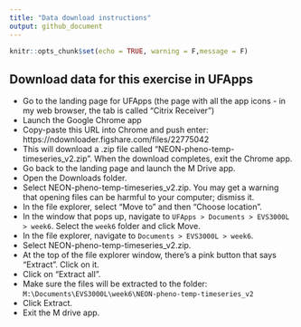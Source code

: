 ```yaml
---
title: "Data download instructions"
output: github_document
---
```


```r
knitr::opts_chunk$set(echo = TRUE, warning = F,message = F)
```

## Download data for this exercise in UFApps

  - Go to the landing page for UFApps (the page with all the app icons - in my web browser, the tab is called "Citrix Receiver")
- Launch the Google Chrome app
- Copy-paste this URL into Chrome and push enter: https://ndownloader.figshare.com/files/22775042 
- This will download a .zip file called "NEON-pheno-temp-timeseries_v2.zip". When the download completes, exit the Chrome app.
- Go back to the landing page and launch the M Drive app. 
- Open the Downloads folder.
- Select NEON-pheno-temp-timeseries_v2.zip. You may get a warning that opening files can be harmful to your computer; dismiss it.
- In the file explorer, select "Move to" and then "Choose location".
- In the window that pops up, navigate to `UFApps > Documents > EVS3000L > week6`. Select the `week6` folder and click Move.
- In the file explorer, navigate to `Documents > EVS3000L > week6`. 
- Select NEON-pheno-temp-timeseries_v2.zip. 
- At the top of the file explorer window, there's a pink button that says "Extract". Click on it.
- Click on "Extract all".
- Make sure the files will be extracted to the folder: `M:\Documents\EVS3000L\week6\NEON-pheno-temp-timeseries_v2` 
- Click Extract.
- Exit the M drive app. 